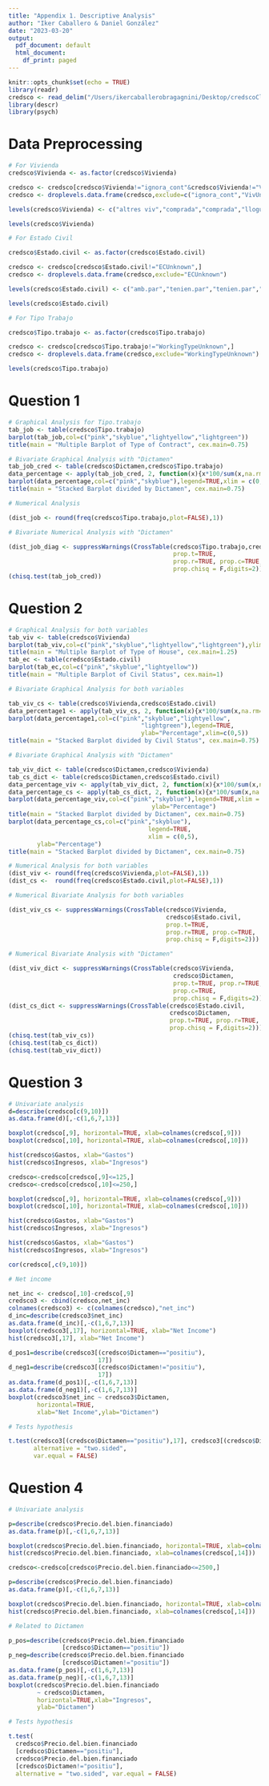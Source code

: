 ```yaml
---
title: "Appendix 1. Descriptive Analysis"
author: "Iker Caballero & Daniel González"
date: "2023-03-20"
output:
  pdf_document: default
  html_document:
    df_print: paged
---
```


```r
knitr::opts_chunk$set(echo = TRUE)
library(readr)
credsco <- read_delim("/Users/ikercaballerobragagnini/Desktop/credscoClean.csv", delim = ";", escape_double = FALSE, trim_ws = TRUE)
library(descr)
library(psych)
```

# Data Preprocessing

```r
# For Vivienda
credsco$Vivienda <- as.factor(credsco$Vivienda)

credsco <- credsco[credsco$Vivienda!="ignora_cont"&credsco$Vivienda!="VivUnkown",]
credsco <- droplevels.data.frame(credsco,exclude=c("ignora_cont","VivUnkown"))

levels(credsco$Vivienda) <- c("altres viv","comprada","comprada","lloguer","pares")

levels(credsco$Vivienda)

# For Estado Civil

credsco$Estado.civil <- as.factor(credsco$Estado.civil)

credsco <- credsco[credsco$Estado.civil!="ECUnknown",]
credsco <- droplevels.data.frame(credsco,exclude="ECUnknown")

levels(credsco$Estado.civil) <- c("amb.par","tenien.par","tenien.par","sens.par","tenien.par")

levels(credsco$Estado.civil)

# For Tipo Trabajo

credsco$Tipo.trabajo <- as.factor(credsco$Tipo.trabajo)

credsco <- credsco[credsco$Tipo.trabajo!="WorkingTypeUnknown",]
credsco <- droplevels.data.frame(credsco,exclude="WorkingTypeUnknown")

levels(credsco$Tipo.trabajo)
```

# Question 1

```r
# Graphical Analysis for Tipo.trabajo
tab_job <- table(credsco$Tipo.trabajo)
barplot(tab_job,col=c("pink","skyblue","lightyellow","lightgreen"))
title(main = "Multiple Barplot of Type of Contract", cex.main=0.75)

# Bivariate Graphical Analysis with "Dictamen"
tab_job_cred <- table(credsco$Dictamen,credsco$Tipo.trabajo)
data_percentage <- apply(tab_job_cred, 2, function(x){x*100/sum(x,na.rm=T)})
barplot(data_percentage,col=c("pink","skyblue"),legend=TRUE,xlim = c(0,6.5),ylab="Percentage")
title(main = "Stacked Barplot divided by Dictamen", cex.main=0.75)
```

```r
# Numerical Analysis

(dist_job <- round(freq(credsco$Tipo.trabajo,plot=FALSE),1))

# Bivariate Numerical Analysis with "Dictamen"

(dist_job_diag <- suppressWarnings(CrossTable(credsco$Tipo.trabajo,credsco$Dictamen, 
                                              prop.t=TRUE, 
                                              prop.r=TRUE, prop.c=TRUE,
                                              prop.chisq = F,digits=2)))
(chisq.test(tab_job_cred))
```

# Question 2

```r
# Graphical Analysis for both variables
tab_viv <- table(credsco$Vivienda)
barplot(tab_viv,col=c("pink","skyblue","lightyellow","lightgreen"),ylim=c(0,2500))
title(main = "Multiple Barplot of Type of House", cex.main=1.25)
tab_ec <- table(credsco$Estado.civil)
barplot(tab_ec,col=c("pink","skyblue","lightyellow"))
title(main = "Multiple Barplot of Civil Status", cex.main=1)

# Bivariate Graphical Analysis for both variables

tab_viv_cs <- table(credsco$Vivienda,credsco$Estado.civil)
data_percentage1 <- apply(tab_viv_cs, 2, function(x){x*100/sum(x,na.rm=T)})
barplot(data_percentage1,col=c("pink","skyblue","lightyellow",
                                     "lightgreen"),legend=TRUE,
                                     ylab="Percentage",xlim=c(0,5))
title(main = "Stacked Barplot divided by Civil Status", cex.main=0.75)

# Bivariate Graphical Analysis with "Dictamen"

tab_viv_dict <- table(credsco$Dictamen,credsco$Vivienda)
tab_cs_dict <- table(credsco$Dictamen,credsco$Estado.civil)
data_percentage_viv <- apply(tab_viv_dict, 2, function(x){x*100/sum(x,na.rm=T)})
data_percentage_cs <- apply(tab_cs_dict, 2, function(x){x*100/sum(x,na.rm=T)})
barplot(data_percentage_viv,col=c("pink","skyblue"),legend=TRUE,xlim = c(0,6),
                                        ylab="Percentage")
title(main = "Stacked Barplot divided by Dictamen", cex.main=0.75)
barplot(data_percentage_cs,col=c("pink","skyblue"),
                                       legend=TRUE,
                                       xlim = c(0,5),
        ylab="Percentage")
title(main = "Stacked Barplot divided by Dictamen", cex.main=0.75)
```

```r
# Numerical Analysis for both variables
(dist_viv <- round(freq(credsco$Vivienda,plot=FALSE),1))
(dist_cs <-  round(freq(credsco$Estado.civil,plot=FALSE),1))

# Numerical Bivariate Analysis for both variables

(dist_viv_cs <- suppressWarnings(CrossTable(credsco$Vivienda,
                                            credsco$Estado.civil,
                                            prop.t=TRUE, 
                                            prop.r=TRUE, prop.c=TRUE,
                                            prop.chisq = F,digits=2)))

# Numerical Bivariate Analysis with "Dictamen"

(dist_viv_dict <- suppressWarnings(CrossTable(credsco$Vivienda,
                                              credsco$Dictamen,
                                              prop.t=TRUE, prop.r=TRUE,
                                              prop.c=TRUE,
                                              prop.chisq = F,digits=2)))
(dist_cs_dict <- suppressWarnings(CrossTable(credsco$Estado.civil,
                                             credsco$Dictamen, 
                                             prop.t=TRUE, prop.r=TRUE, prop.c=TRUE,
                                             prop.chisq = F,digits=2)))
(chisq.test(tab_viv_cs))
(chisq.test(tab_cs_dict))
(chisq.test(tab_viv_dict))
```


# Question 3

```r
# Univariate analysis
d=describe(credsco[c(9,10)])
as.data.frame(d)[,-c(1,6,7,13)]

boxplot(credsco[,9], horizontal=TRUE, xlab=colnames(credsco[,9]))
boxplot(credsco[,10], horizontal=TRUE, xlab=colnames(credsco[,10]))

hist(credsco$Gastos, xlab="Gastos")
hist(credsco$Ingresos, xlab="Ingresos")

credsco<-credsco[credsco[,9]<=125,]
credsco<-credsco[credsco[,10]<=250,]

boxplot(credsco[,9], horizontal=TRUE, xlab=colnames(credsco[,9]))
boxplot(credsco[,10], horizontal=TRUE, xlab=colnames(credsco[,10]))

hist(credsco$Gastos, xlab="Gastos")
hist(credsco$Ingresos, xlab="Ingresos")

hist(credsco$Gastos, xlab="Gastos")
hist(credsco$Ingresos, xlab="Ingresos")

cor(credsco[,c(9,10)])

# Net income

net_inc <- credsco[,10]-credsco[,9]
credsco3 <- cbind(credsco,net_inc)
colnames(credsco3) <- c(colnames(credsco),"net_inc")
d_inc=describe(credsco3$net_inc)
as.data.frame(d_inc)[,-c(1,6,7,13)]
boxplot(credsco3[,17], horizontal=TRUE, xlab="Net Income")
hist(credsco3[,17], xlab="Net Income")

d_pos1=describe(credsco3[(credsco$Dictamen=="positiu"),
                         17])
d_neg1=describe(credsco3[(credsco$Dictamen!="positiu"),
                         17])
as.data.frame(d_pos1)[,-c(1,6,7,13)]
as.data.frame(d_neg1)[,-c(1,6,7,13)]
boxplot(credsco3$net_inc ~ credsco3$Dictamen, 
        horizontal=TRUE,
        xlab="Net Income",ylab="Dictamen")

# Tests hypothesis

t.test(credsco3[(credsco$Dictamen=="positiu"),17], credsco3[(credsco$Dictamen!="positiu"),17], 
       alternative = "two.sided", 
       var.equal = FALSE)
```

# Question 4

```r
# Univariate analysis

p=describe(credsco$Precio.del.bien.financiado)
as.data.frame(p)[,-c(1,6,7,13)]

boxplot(credsco$Precio.del.bien.financiado, horizontal=TRUE, xlab=colnames(credsco[,14]))
hist(credsco$Precio.del.bien.financiado, xlab=colnames(credsco[,14]))

credsco<-credsco[credsco$Precio.del.bien.financiado<=2500,]

p=describe(credsco$Precio.del.bien.financiado)
as.data.frame(p)[,-c(1,6,7,13)]

boxplot(credsco$Precio.del.bien.financiado, horizontal=TRUE, xlab=colnames(credsco[,14]))
hist(credsco$Precio.del.bien.financiado, xlab=colnames(credsco[,14]))

# Related to Dictamen

p_pos=describe(credsco$Precio.del.bien.financiado
               [credsco$Dictamen=="positiu"])
p_neg=describe(credsco$Precio.del.bien.financiado
               [credsco$Dictamen!="positiu"])
as.data.frame(p_pos)[,-c(1,6,7,13)]
as.data.frame(p_neg)[,-c(1,6,7,13)]
boxplot(credsco$Precio.del.bien.financiado 
        ~ credsco$Dictamen, 
        horizontal=TRUE,xlab="Ingresos",
        ylab="Dictamen")

# Tests hypothesis

t.test(
  credsco$Precio.del.bien.financiado
  [credsco$Dictamen=="positiu"], 
  credsco$Precio.del.bien.financiado
  [credsco$Dictamen!="positiu"], 
  alternative = "two.sided", var.equal = FALSE)
```